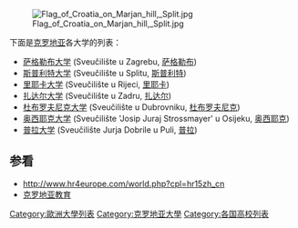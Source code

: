 [[File:Flag_of_Croatia_on_Marjan_hill,_Split.jpg|thumb]]

下面是[[克罗地亚|克罗地亚]]各大学的列表：

* [[萨格勒布大学|萨格勒布大学]] (Sveučilište u Zagrebu, [[萨格勒布|萨格勒布]]) 
* [[斯普利特大学|斯普利特大学]] (Sveučilište u Splitu, [[斯普利特|斯普利特]]) 
* [[里耶卡大学|里耶卡大学]] (Sveučilište u Rijeci, [[里耶卡|里耶卡]]) 
* [[扎达尔大学|扎达尔大学]] (Sveučilište u Zadru, [[扎达尔|扎达尔]]) 
* [[杜布罗夫尼克大学|杜布罗夫尼克大学]] (Sveučilište u Dubrovniku, [[杜布罗夫尼克|杜布罗夫尼克]])
* [[奥西耶克大学|奥西耶克大学]] (Sveučilište 'Josip Juraj Strossmayer' u Osijeku, [[奥西耶克|奥西耶克]]) 
* [[普拉大学|普拉大学]] (Sveučilište Jurja Dobrile u Puli, [[普拉|普拉]])

==参看==
*http://www.hr4europe.com/world.php?cpl=hr15zh_cn{{Dead link|date=2018年8月 |bot=InternetArchiveBot |fix-attempted=yes }}
*[[克罗地亚教育|克罗地亚教育]]

{{克罗地亚大学}}
{{欧洲题目|大学列表}}

[[Category:歐洲大學列表|Category:歐洲大學列表]]
[[Category:克罗地亚大學|Category:克罗地亚大學]]
[[Category:各国高校列表|Category:各国高校列表]]